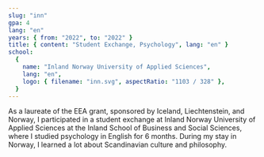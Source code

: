```yaml
---
slug: "inn"
gpa: 4
lang: "en"
years: { from: "2022", to: "2022" }
title: { content: "Student Exchange, Psychology", lang: "en" }
school:
  {
    name: "Inland Norway University of Applied Sciences",
    lang: "en",
    logo: { filename: "inn.svg", aspectRatio: "1103 / 328" },
  }
---
```


As a laureate of the EEA grant, sponsored by Iceland, Liechtenstein, and Norway, I participated in a student exchange at Inland Norway University of Applied Sciences at the Inland School of Business and Social Sciences, where I studied psychology in English for 6 months. During my stay in Norway, I learned a lot about Scandinavian culture and philosophy.
